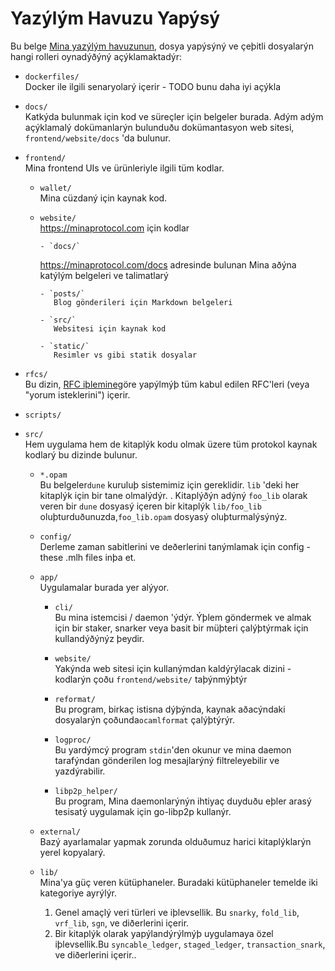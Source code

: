 
# Yazýlým Havuzu Yapýsý

Bu belge [Mina yazýlým havuzunun](https://github.com/minaprotocol/mina), dosya yapýsýný ve çeþitli dosyalarýn hangi rolleri oynadýðýný açýklamaktadýr:

- `dockerfiles/`  
   Docker ile ilgili senaryolarý içerir - TODO bunu daha iyi açýkla

- `docs/`  
   Katkýda bulunmak için kod ve süreçler için belgeler burada. Adým adým açýklamalý dokümanlarýn bulunduðu dokümantasyon web sitesi, `frontend/website/docs` 'da bulunur.

- `frontend/`  
   Mina frontend UIs ve ürünleriyle ilgili tüm kodlar.

  - `wallet/`  
     Mina cüzdaný için kaynak kod.

  - `website/`  
     https://minaprotocol.com için kodlar

        - `docs/`

    https://minaprotocol.com/docs adresinde bulunan Mina aðýna katýlým belgeleri ve talimatlarý

        - `posts/`
           Blog gönderileri için Markdown belgeleri

        - `src/`
           Websitesi için kaynak kod

        - `static/`
           Resimler vs gibi statik dosyalar

- `rfcs/`  
   Bu dizin, [RFC iþlemine](https://github.com/MinaProtocol/mina/blob/master/CONTRIBUTING.md#rfcs)göre yapýlmýþ tüm kabul edilen RFC'leri (veya "yorum isteklerini") içerir.

- `scripts/`

- `src/`  
   Hem uygulama hem de kitaplýk kodu olmak üzere tüm protokol kaynak kodlarý bu dizinde bulunur.

  - `*.opam`  
     Bu belgeler`dune` kuruluþ sistemimiz için gereklidir. `lib` 'deki her kitaplýk için bir tane olmalýdýr.
    . Kitaplýðýn adýný `foo_lib` olarak veren bir `dune` dosyasý içeren bir kitaplýk `lib/foo_lib` oluþturduðunuzda,`foo_lib.opam` dosyasý oluþturmalýsýnýz.
  - `config/`  
     Derleme zaman sabitlerini ve deðerlerini tanýmlamak için config - these .mlh files inþa et.
  - `app/`  
     Uygulamalar burada yer alýyor.

    - `cli/`  
       Bu mina istemcisi / daemon 'ýdýr. Ýþlem göndermek ve almak için bir staker, snarker veya basit bir müþteri çalýþtýrmak için kullandýðýnýz þeydir.

    - `website/`  
       Yakýnda web sitesi için kullanýmdan kaldýrýlacak dizini - kodlarýn çoðu `frontend/website/` taþýnmýþtýr

    - `reformat/`  
       Bu program, birkaç istisna dýþýnda, kaynak aðacýndaki dosyalarýn çoðunda`ocamlformat` çalýþtýrýr.

    - `logproc/`  
       Bu yardýmcý program `stdin`'den okunur ve mina daemon tarafýndan gönderilen log mesajlarýný filtreleyebilir ve yazdýrabilir.

    - `libp2p_helper/`  
       Bu program, Mina daemonlarýnýn ihtiyaç duyduðu eþler arasý tesisatý uygulamak için go-libp2p kullanýr.

  - `external/`  
     Bazý ayarlamalar yapmak zorunda olduðumuz harici kitaplýklarýn yerel kopyalarý.

  - `lib/`  
     Mina'ya güç veren kütüphaneler. Buradaki kütüphaneler temelde iki kategoriye ayrýlýr.
    1. Genel amaçlý veri türleri ve iþlevsellik. Bu `snarky`, `fold_lib`, `vrf_lib`, `sgn`, ve diðerlerini içerir.
    2. Bir kitaplýk olarak yapýlandýrýlmýþ uygulamaya özel iþlevsellik.Bu `syncable_ledger`, `staged_ledger`, `transaction_snark`, ve diðerlerini içerir..
